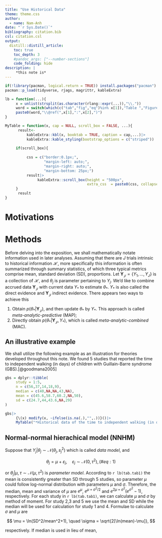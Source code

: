 ---
title: "Use Historical Data"
theme: theme.css
author:
  - name: Nam-Anh
date: "`r Sys.Date()`"
bibliography: citation.bib
csl: citation.csl
output:
  distill::distill_article:
    toc: true
    toc_depth: 3
    #pandoc_args: ["--number-sections"]
    code_folding: hide
description: |
     *this note is*
---

\newcommand{\mf}[1]{\mathfrak{#1}}
\newcommand{\bf}[1]{\boldsymbol{#1}}


```{r setup, include=FALSE}
if(!library(pacman, logical.return = TRUE)) install.packages("pacman")
pacman::p_load(tidyverse, rjags, magrittr, kableExtra)

lb = function(...){
     x = unlist(strsplit(as.character(rlang::expr(...)),"\\."))
     word = switch(which(c("tab","fig","eq")%in% x[1]),"Table ","Figure ","Eq.")
     paste0(word,"\\@ref(",x[1],":",x[2],")")
}

MyTable = function(x, cap = NULL, scroll_box = FALSE, ...){
      result<-
          kableExtra::kbl(x, booktab = TRUE, caption = cap,...)|>
          kableExtra::kable_styling(bootstrap_options = c("striped"))
     
     if(scroll_box){
          
          css = c("border:0.1px;", 
                  "margin-left: auto;", 
                  "margin-right: auto;", 
                  "margin-bottom: 25px;")
          result|>  
               kableExtra::scroll_box(height = "500px",
                                      extra_css  = paste0(css, collapse = ""))
     }
      result
}
```

# Motivations 


# Methods

Before delving into the exposition, we shall mathematically notate information used in later analyses. Assuming that there are *J* trials intrinsic to historical information $\mathcal{H}$, more specifically this information is often summarized through summary statistics, of which three typical metrics comprise mean, standard deviation (SD), proportions. Let $\bf{Y}_{\mathcal{J}} = \{Y_1,\dots,Y_J\}$ is a collection of $\mathcal{H}$, and $\theta_j$ is parameter pertaining to $Y_j$. We'd like to combine accrued data $\bf{Y}_{\mathcal{J}}$ with current data $Y_*$ to estimate $\theta_*$. $Y_*$ is also called the direct evidence and $\bf{Y}_{\mathcal{J}}$ indirect evidence. There appears two ways to achieve this

1. Obtain $p(\theta_*|\bf{Y}_{\mathcal{J}})$, and then update $\theta_*$ by $Y_*$. This approach is called *meta-analytic-predictive* (MAP);
2. Directly obtain $p(\theta_*|\bf{Y}_{\mathcal{J}},Y_*)$, which is called *meta-analytic-combined* (MAC).

## An illustrative example

We shall utilize the following example as an illustration for theories developed throughout this note. We found 5 studies that reported the time to independent walking (in days) of children with Guillain-Barre syndrome (GBS).[@goodmana2005]

```{r tab1}
gbs = dplyr::tibble(
     study = 1:5,
     n = c(56,37,14,18,9),
     median = c(40,NA,NA,43,NA),
     mean = c(45.6,58.7,60.2,NA,50),
     sd = c(24.7,44,43.6,NA,29)
)

gbs|>
     {\(x) modify(x, ~ifelse(is.na(.),"",.))}()|>
     MyTable("*Historical data of the time to independent walking (in days) of children with Guillain-Barre syndrome.*")
```

## Normal-normal hierachical model (NNHM)

Suppose that $Y_j|\theta_j \sim \mathcal{N}(\theta_j,s^2_j)$ which is called *data model*, and 

$$
\theta_j = \mu + \varepsilon_j, \quad \varepsilon_j \sim \mathcal{N}(0,\tau^2),
(\#eq:1)
$$

or $\theta_j|\mu,\tau \sim \mathcal{N}(\mu,\tau^2)$ is *parameter model*. According to `r lb(tab.tab1)` the mean is consistently greater than SD through 5 studies, so parameter $\mu$ could follow log-normal distribution with parameters $\mu$ and $\sigma$. Therefore, the median, mean and variance of $\mu$ are $e^{\mu}$, $e^{\mu+\sigma^2/2}$ and $e^{2\mu+\sigma^2}(e^{\sigma^2}-1)$, respectively. For each study in `r lb(tab.tab1)`, we can calculate $\mu$ and $\sigma$ by method of moment. For study 2,3 and 5 we use the mean and SD while the median will be used for calculation for study 1 and 4. Formulae to calculate $\sigma$ and $\mu$ are 

$$
\mu = \ln(SD^2/mean^2+1), \quad \sigma = \sqrt{2[\ln(mean)-\mu]},
$$

respectively. If median is used in lieu of mean,  








